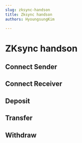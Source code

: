 ```yaml
---
slug: zksync-handson
title: Zksync handson
authors: HyoungsungKim

---
```


<!-- tags: [web3, dapp, ethereum, zksync] -->

<!--import {ConnectButton, Deposit, Transfer, Withdraw} from "./components/baseComponents.tsx" -->


# ZKsync handson

## Connect Sender
<ConnectButton display="Sender" className="button button--primary"/>

## Connect Receiver
<ConnectButton display="Receiver" className="button button--primary"/>

<!--truncate-->

## Deposit
<Deposit display="Deposit" className="button button--primary" />

## Transfer
<Transfer display="Transfer" className="button button--primary" />

## Withdraw
<Withdraw display="Withdraw" className="button button--primary" />
